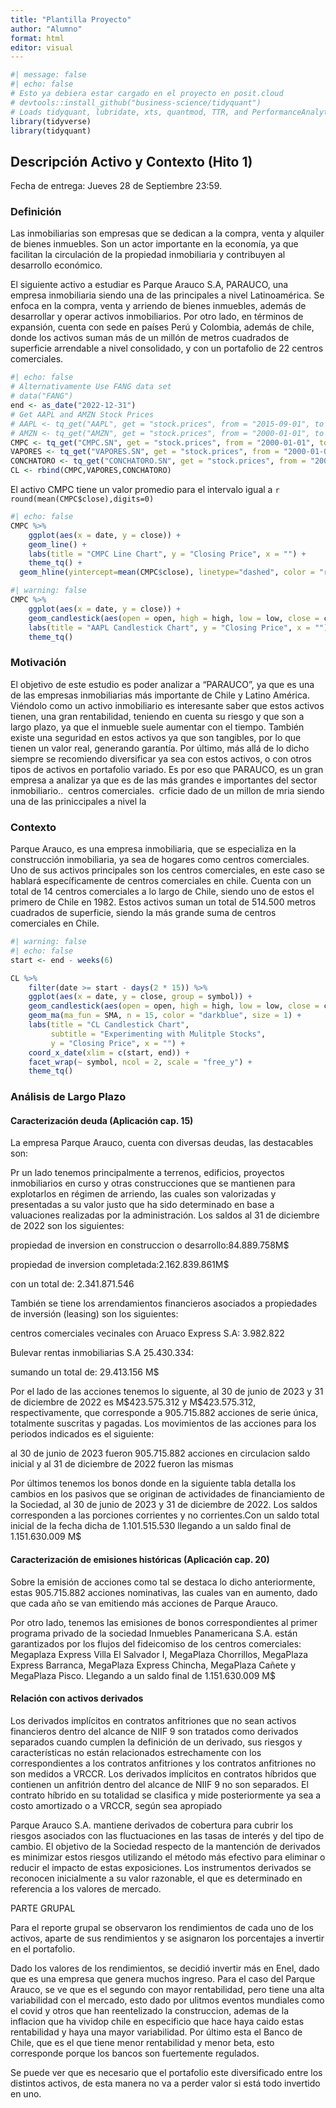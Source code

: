 ```yaml
---
title: "Plantilla Proyecto"
author: "Alumno"
format: html
editor: visual
---
```


```r
#| message: false
#| echo: false
# Esto ya debiera estar cargado en el proyecto en posit.cloud
# devtools::install_github("business-science/tidyquant")
# Loads tidyquant, lubridate, xts, quantmod, TTR, and PerformanceAnalytics
library(tidyverse)
library(tidyquant)  
```

## Descripción Activo y Contexto (Hito 1)

Fecha de entrega: Jueves 28 de Septiembre 23:59.

### Definición

Las inmobiliarias son empresas que se dedican a la compra, venta y alquiler de bienes inmuebles. Son un actor importante en la economía, ya que facilitan la circulación de la propiedad inmobiliaria y contribuyen al desarrollo económico.

El siguiente activo a estudiar es Parque Arauco S.A, PARAUCO, una empresa inmobiliaria siendo una de las principales a nivel Latinoamérica. Se enfoca en la compra, venta y arriendo de bienes inmuebles, además de desarrollar y operar activos inmobiliarios. Por otro lado, en términos de expansión, cuenta con sede en países Perú y Colombia, además de chile, donde los activos suman más de un millón de metros cuadrados de superficie arrendable a nivel consolidado, y con un portafolio de 22 centros comerciales.

```r
#| echo: false
# Alternativamente Use FANG data set
# data("FANG") 
end <- as_date("2022-12-31")
# Get AAPL and AMZN Stock Prices
# AAPL <- tq_get("AAPL", get = "stock.prices", from = "2015-09-01", to = end)
# AMZN <- tq_get("AMZN", get = "stock.prices", from = "2000-01-01", to = end)
CMPC <- tq_get("CMPC.SN", get = "stock.prices", from = "2000-01-01", to = end)
VAPORES <- tq_get("VAPORES.SN", get = "stock.prices", from = "2000-01-01", to = end)
CONCHATORO <- tq_get("CONCHATORO.SN", get = "stock.prices", from = "2000-01-01", to = end)
CL <- rbind(CMPC,VAPORES,CONCHATORO)
```

El activo CMPC tiene un valor promedio para el intervalo igual a `r round(mean(CMPC$close),digits=0)`

```r
#| echo: false
CMPC %>%
    ggplot(aes(x = date, y = close)) +
    geom_line() +
    labs(title = "CMPC Line Chart", y = "Closing Price", x = "") + 
    theme_tq() +
  geom_hline(yintercept=mean(CMPC$close), linetype="dashed", color = "red")
```

```r
#| warning: false
CMPC %>%
    ggplot(aes(x = date, y = close)) +
    geom_candlestick(aes(open = open, high = high, low = low, close = close)) +
    labs(title = "AAPL Candlestick Chart", y = "Closing Price", x = "") +
    theme_tq()
```

### Motivación

El objetivo de este estudio es poder analizar a "PARAUCO", ya que es una de las empresas inmobiliarias más importante de Chile y Latino América. Viéndolo como un activo inmobiliario es interesante saber que estos activos tienen, una gran rentabilidad, teniendo en cuenta su riesgo y que son a largo plazo, ya que el inmueble suele aumentar con el tiempo. También existe una seguridad en estos activos ya que son tangibles, por lo que tienen un valor real, generando garantía. Por último, más allá de lo dicho siempre se recomiendo diversificar ya sea con estos activos, o con otros tipos de activos en portafolio variado. Es por eso que PARAUCO, es un gran empresa a analizar ya que es de las más grandes e importantes del sector inmobiliario..  centros comerciales.  crficie dado de un millon de mria siendo una de las priniccipales a nivel la

### Contexto

Parque Arauco, es una empresa inmobiliaria, que se especializa en la construcción inmobiliaria, ya sea de hogares como centros comerciales. Uno de sus activos principales son los centros comerciales, en este caso se hablará específicamente de centros comerciales en chile. Cuenta con un total de 14 centros comerciales a lo largo de Chile, siendo uno de estos el primero de Chile en 1982. Estos activos suman un total de 514.500 metros cuadrados de superficie, siendo la más grande suma de centros comerciales en Chile.

```r
#| warning: false
#| echo: false
start <- end - weeks(6)

CL %>%
    filter(date >= start - days(2 * 15)) %>%
    ggplot(aes(x = date, y = close, group = symbol)) +
    geom_candlestick(aes(open = open, high = high, low = low, close = close)) +
    geom_ma(ma_fun = SMA, n = 15, color = "darkblue", size = 1) +
    labs(title = "CL Candlestick Chart", 
         subtitle = "Experimenting with Mulitple Stocks",
         y = "Closing Price", x = "") + 
    coord_x_date(xlim = c(start, end)) +
    facet_wrap(~ symbol, ncol = 2, scale = "free_y") +
    theme_tq()
```

### Análisis de Largo Plazo

#### Caracterización deuda (Aplicación cap. 15)

La empresa Parque Arauco, cuenta con diversas deudas, las destacables son:

Pr un lado tenemos principalmente a terrenos, edificios, proyectos inmobiliarios en curso y otras construcciones que se mantienen para explotarlos en régimen de arriendo, las cuales son valorizadas y presentadas a su valor justo que ha sido determinado en base a valuaciones realizadas por la administración. Los saldos al 31 de diciembre de 2022 son los siguientes:

propiedad de inversion en construccion o desarrollo:84.889.758M\$

propiedad de inversion completada:2.162.839.861M\$

con un total de: 2.341.871.546

También se tiene los arrendamientos financieros asociados a propiedades de inversión (leasing) son los siguientes:

centros comerciales vecinales con Aruaco Express S.A: 3.982.822

Bulevar rentas inmobiliarias S.A 25.430.334:

sumando un total de: 29.413.156 M\$

Por el lado de las acciones tenemos lo siguente, al 30 de junio de 2023 y 31 de diciembre de 2022 es M\$423.575.312 y M\$423.575.312, respectivamente, que corresponde a 905.715.882 acciones de serie única, totalmente suscritas y pagadas. Los movimientos de las acciones para los periodos indicados es el siguiente:

al 30 de junio de 2023 fueron 905.715.882 acciones en circulacion saldo inicial y al 31 de diciembre de 2022 fueron las mismas

Por últimos tenemos los bonos donde en la siguiente tabla detalla los cambios en los pasivos que se originan de actividades de financiamiento de la Sociedad, al 30 de junio de 2023 y 31 de diciembre de 2022. Los saldos corresponden a las porciones corrientes y no corrientes.Con un saldo total inicial de la fecha dicha de 1.101.515.530 llegando a un saldo final de 1.151.630.009 M\$

#### Caracterización de emisiones históricas (Aplicación cap. 20)

Sobre la emisión de acciones como tal se destaca lo dicho anteriormente, estas 905.715.882 acciones nominativas, las cuales van en aumento, dado que cada año se van emitiendo más acciones de Parque Arauco.

Por otro lado, tenemos las emisiones de bonos correspondientes al primer programa privado de la sociedad Inmuebles Panamericana S.A. están garantizados por los flujos del fideicomiso de los centros comerciales: Megaplaza Express Villa El Salvador I, MegaPlaza Chorrillos, MegaPlaza Express Barranca, MegaPlaza Express Chincha, MegaPlaza Cañete y MegaPlaza Pisco. Llegando a un saldo final de 1.151.630.009 M\$

#### Relación con activos derivados

Los derivados implícitos en contratos anfitriones que no sean activos financieros dentro del alcance de NIIF 9 son tratados como derivados separados cuando cumplen la definición de un derivado, sus riesgos y características no están relacionados estrechamente con los correspondientes a los contratos anfitriones y los contratos anfitriones no son medidos a VRCCR. Los derivados implícitos en contratos híbridos que contienen un anfitrión dentro del alcance de NIIF 9 no son separados. El contrato híbrido en su totalidad se clasifica y mide posteriormente ya sea a costo amortizado o a VRCCR, según sea apropiado

Parque Arauco S.A. mantiene derivados de cobertura para cubrir los riesgos asociados con las fluctuaciones en las tasas de interés y del tipo de cambio. El objetivo de la Sociedad respecto de la mantención de derivados es minimizar estos riesgos utilizando el método más efectivo para eliminar o reducir el impacto de estas exposiciones. Los instrumentos derivados se reconocen inicialmente a su valor razonable, el que es determinado en referencia a los valores de mercado.

PARTE GRUPAL

Para el reporte grupal se observaron los rendimientos de cada uno de los activos, aparte de sus rendimientos y se asignaron los porcentajes a invertir en el portafolio.

Dado los valores de los rendimientos, se decidió invertir más en Enel, dado que es una empresa que genera muchos ingreso. Para el caso del Parque Arauco, se ve que es el segundo con mayor rentabilidad, pero tiene una alta variabilidad con el mercado, esto dado por ulitmos eventos mundiales como el covid y otros que han reentelizado la construccion, ademas de la inflacion que ha vividop chile en especificio que hace haya caido estas rentabilidad y haya una mayor variabilidad. Por último esta el Banco de Chile, que es el que tiene menor rentabilidad y menor beta, esto corresponde porque los bancos son fuertemente regulados.

Se puede ver que es necesario que el portafolio este diversificado entre los distintos activos, de esta manera no va a perder valor si está todo invertido en uno.
